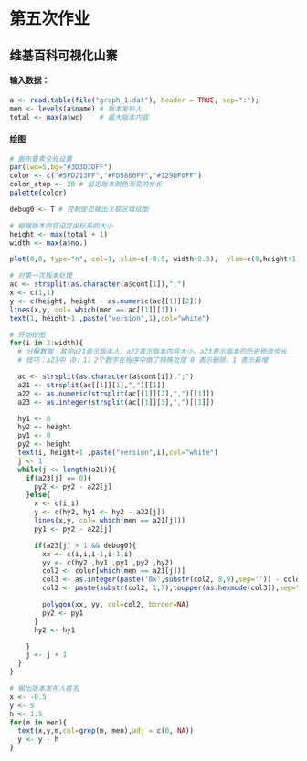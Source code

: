 # 第五次作业

## 维基百科可视化山寨

#### 输入数据：
```r
a <- read.table(file("graph_1.dat"), header = TRUE, sep=":");
men <- levels(a$name) # 版本发布人
total <- max(a$wc)    # 最大版本内容
```

#### 绘图
```r
# 画布要素全局设置
par(lwd=5,bg="#3D3D3DFF")
color <- c("#5FD213FF","#FD5800FF","#129DF0FF")
color_step <- 20 # 设定版本颜色渐变的步长
palette(color)

debug0 <- T # 控制是否输出关联区域绘图

# 根据版本内容设定坐标系的大小
height <- max(total + 1)
width <- max(a$no.)

plot(0,0, type="n", col=1, xlim=c(-0.5, width+0.3),  ylim=c(0,height+1)) # "n" for no plotting.

# 对第一次版本处理
ac <- strsplit(as.character(a$cont[1]),";")
x <- c(1,1)
y <- c(height, height - as.numeric(ac[[1]][2]))
lines(x,y, col= which(men == ac[[1]][1]))
text(1, height+1 ,paste("version",1),col="white")

# 开始绘图
for(i in 2:width){
  # 分解数据：其中a21表示版本人，a22表示版本内容大小，a23表示版本的历史修改步长
  # 技巧：a23中（0，1）2个数字在程序中做了特殊处理 0 表示删除，1 表示新增

  ac <- strsplit(as.character(a$cont[i]),";")
  a21 <- strsplit(ac[[1]][1],",")[[1]]
  a22 <- as.numeric(strsplit(ac[[1]][2],",")[[1]])
  a23 <- as.integer(strsplit(ac[[1]][3],",")[[1]])

  hy1 <- 0
  hy2 <- height
  py1 <- 0
  py2 <- height
  text(i, height+1 ,paste("version",i),col="white")
  j <- 1
  while(j <= length(a21)){
    if(a23[j] == 0){
      py2 <- py2 - a22[j]
    }else{
      x <- c(i,i)
      y <- c(hy2, hy1 <- hy2 - a22[j])
      lines(x,y, col= which(men == a21[j]))
      py1 <- py2 - a22[j]

      if(a23[j] > 1 && debug0){
        xx <- c(i,i,i-1,i-1,i)
        yy <- c(hy2 ,hy1 ,py1 ,py2 ,hy2)
        col2 <- color[which(men == a21[j])]
        col3 <- as.integer(paste('0x',substr(col2, 8,9),sep='')) - color_step*i
        col2 <- paste(substr(col2, 1,7),toupper(as.hexmode(col3)),sep="")

        polygon(xx, yy, col=col2, border=NA)
        py2 <- py1
      }
      hy2 <- hy1

    }
    j <- j + 1
  }
}

# 输出版本发布人姓名
x <- -0.5
y <- 5
h <- 1.5
for(m in men){
  text(x,y,m,col=grep(m, men),adj = c(0, NA))
  y <- y - h
}
```

